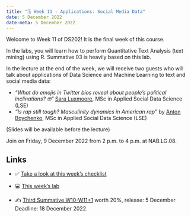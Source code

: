 ---
title: "🗓️ Week 11 - Applications: Social Media Data"
date: 5 December 2022
date-meta: 5 December 2022
---

Welcome to Week 11 of DS202! It is the final week of this course. 

In the labs, you will learn how to perform Quantitative Text Analysis (text mining) using R. Summative 03 is heavily based on this lab. 

In the lecture at the end of the week, we will receive two guests who will talk about applications of Data Science and Machine Learning to text and social media data: 

- _"What do emojis in Twitter bios reveal about people's political inclinations? 🤓"_ [Sara Luxmoore](https://www.linkedin.com/in/sara-luxmoore/), MSc in Applied Social Data Science (LSE)
- _"Is rap still tough? Masculinity dynamics in American rap"_ by [Anton Boychenko](https://www.linkedin.com/in/anton-boychenko-7679b51b6/), MSc in Applied Social Data Science (LSE)

(Slides will be available before the lecture)

Join on Friday, 9 December 2022 from 2 p.m. to 4 p.m. at NAB.LG.08.

## Links

- ✅ [Take a look at this week's checklist](/weeks/week11/checklist.qmd)

- 💻 [This week's lab](/weeks/week11/lab.qmd)

- ✍️ [Third Summative W10-W11+1](/assessments/summative3.qmd) worth 20%, release: 5 December Deadline: 18 December 2022.